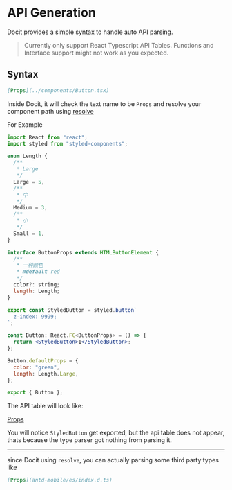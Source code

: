 # API Generation

Docit provides a simple syntax to handle auto API parsing.

> Currently only support React Typescript API Tables. Functions and Interface support might not work as you expected.

## Syntax

```md
[Props](../components/Button.tsx)
```

Inside Docit, it will check the text name to be `Props` and resolve your component path using [resolve](https://www.npmjs.com/package/resolve)

For Example

```jsx
import React from "react";
import styled from "styled-components";

enum Length {
  /**
   * Large
   */
  Large = 5,
  /**
   * 中
   */
  Medium = 3,
  /**
   * 小
   */
  Small = 1,
}

interface ButtonProps extends HTMLButtonElement {
  /**
   * 一种颜色
   * @default red
   */
  color?: string;
  length: Length;
}

export const StyledButton = styled.button`
  z-index: 9999;
`;

const Button: React.FC<ButtonProps> = () => {
  return <StyledButton>1</StyledButton>;
};

Button.defaultProps = {
  color: "green",
  length: Length.Large,
};

export { Button };
```

The API table will look like:

[Props](../components/ApiTest.tsx)

You will notice `StyledButton` get exported, but the api table does not appear, thats because the type parser got nothing from parsing it.

---

since Docit using `resolve`, you can actually parsing some third party types like

```md
[Props](antd-mobile/es/index.d.ts)
```
